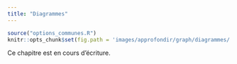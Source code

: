 ```yaml
---
title: "Diagrammes"
---
```


```r
source("options_communes.R")
knitr::opts_chunk$set(fig.path = 'images/approfondir/graph/diagrammes/')
```

<div class="important">
Ce chapitre est en cours d'écriture.
</div>
